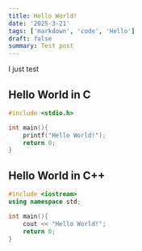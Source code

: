 ```yaml
---
title: Hello World!
date: '2025-3-21'
tags: ['markdown', 'code', 'Hello']
draft: false
summary: Test post
---
```


I just test 

## Hello World in C

```c
#include <stdio.h>

int main(){
    printf("Hello World!");
    return 0;
}
```

## Hello World in C++

```cpp
#include <iostream>
using namespace std;

int main(){
    cout << "Hello World!";
    return 0;
}
```
